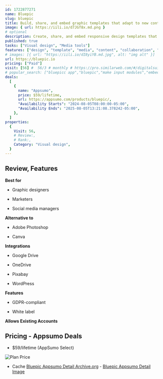 ```yaml
---
id: 1722877271
name: Bluepic
slug: bluepic
title: Build, share, and embed graphic templates that adapt to new content while preserving brand guidelines
image: { url: https://iili.io/d7JGf8x.md.png }
# optional
description: Create, share, and embed responsive design templates that automatically adapt to new contentCreate designs at scale with Bluepic’s simple form-based template editor, batch editor, and built-in API
published: true
tasks: ["Visual design", "Media tools"]
features: ["design", "template", "media", "content", "collaboration", "automation"]
# images: [{ url: "https://iili.io/dI8yiYB.md.jpg", alt: "img alt" }]
url: https://bluepic.io
pricing: ["Paid"]
visit: [56] #  56/3 # monthly # https://pro.similarweb.com/#/digitalsuite/websiteanalysis/home
# popular_search: ["bluepicc app","bluepic","make input modules","embed generator templates"]
deals:
  [
    {
      name: "Appsumo",
      price: $59/lifetime,
      url: https://appsumo.com/products/bluepic/,
      "Availability Starts": "2024-08-05T08:00:00-05:00",
      "Availability Ends": "2025-08-05T13:21:08.378242-05:00",
    },
  ]
properties:
  {
    Visit: 56,
    # Review:,
    # Rank:,
    Category: "Visual design",
  }
---
```


## Review, Features

 

**Best for**

- Graphic designers

- Marketers

- Social media managers

**Alternative to**

- Adobe Photoshop

- Canva

**Integrations**

- Google Drive

- OneDrive

- Pixabay

- WordPress

**Features**

- GDPR-compliant

- White label

**Allows Existing Accounts**

## Pricing - Appsumo Deals

- $59/lifetime (AppSumo Select)

<Img src="https://iili.io/d73nDdX.png" alt="Plan Price" />

- Cache [Bluepic Appsumo Detail Archive.org](https://web.archive.org/web/*/https://appsumo.com/products/bluepic/) - [Bluepic Appsumo Detail Image](https://iili.io/d73ohYX.png)
